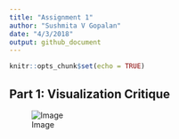 ```yaml
---
title: "Assignment 1"
author: "Sushmita V Gopalan"
date: "4/3/2018"
output: github_document
---
```


```r
knitr::opts_chunk$set(echo = TRUE)
```

## Part 1: Visualization Critique

<div style="width:300px; height:6000px">
![Image](minard_image.jpeg)
</div>

